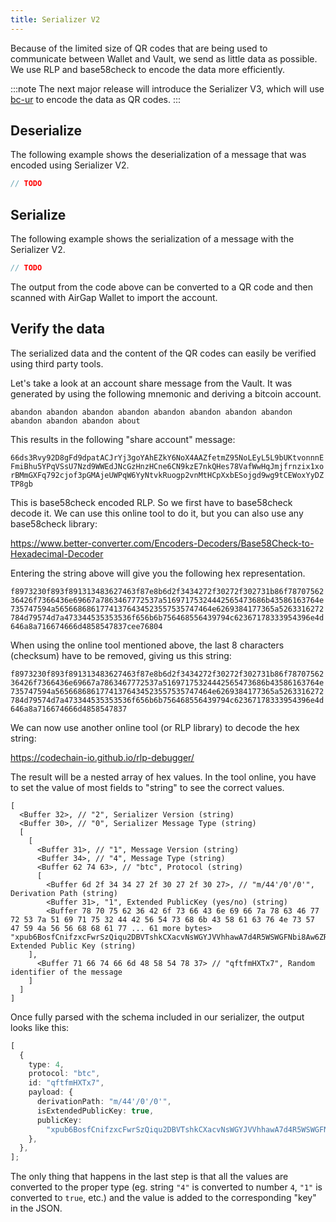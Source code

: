 ```yaml
---
title: Serializer V2
---
```



Because of the limited size of QR codes that are being used to communicate between Wallet and Vault, we send as little data as possible.
We use RLP and base58check to encode the data more efficiently.

:::note
The next major release will introduce the Serializer V3, which will use [bc-ur](https://github.com/BlockchainCommons/Research/blob/master/papers/bcr-2020-005-ur.md) to encode the data as QR codes.
:::

## Deserialize

The following example shows the deserialization of a message that was encoded using Serializer V2.

<RunnableCode>

<!-- embedme deserialize.ts -->

```ts
// TODO
```

</RunnableCode>

## Serialize

The following example shows the serialization of a message with the Serializer V2.

<RunnableCode>

<!-- embedme serialize.ts -->

```ts
// TODO
```

</RunnableCode>

The output from the code above can be converted to a QR code and then scanned with AirGap Wallet to import the account.

## Verify the data

The serialized data and the content of the QR codes can easily be verified using third party tools.

Let's take a look at an account share message from the Vault. It was generated by using the following mnemonic and deriving a bitcoin account.

`abandon abandon abandon abandon abandon abandon abandon abandon abandon abandon abandon about`

This results in the following "share account" message:

`66ds3Rvy92D8gFd9dpatACJrYj3goYAhEZkY6NoX4AAZfetmZ95NoLEyL5L9bUKtvonnnEFmiBhu5YPqVSsU7Nzd9WWEdJNcGzHnzHCne6CN9kzE7nkQHes78VafWwHqJmjfrnzix1xorBMmGXFq792cjof3pGMAjeUWPqW6YyNtvkRuogp2vnMtHCpXxbESojgd9wg9tCEWoxYyDZTP8gb`

This is base58check encoded RLP. So we first have to base58check decode it. We can use this online tool to do it, but you can also use any base58check library:

https://www.better-converter.com/Encoders-Decoders/Base58Check-to-Hexadecimal-Decoder

Entering the string above will give you the following hex representation.

`f8973230f893f891313483627463f87e8b6d2f3434272f30272f302731b86f7870756236426f7366436e69667a7863467772537a51697175324442565473686b43586163764e735747594a56566868617741376434523557535747464e6269384177365a5263316272784d79574d7a473344535353536f656b6b756468556439794c62367178333954396e4d646a8a716674666d4858547837cee76804`

When using the online tool mentioned above, the last 8 characters (checksum) have to be removed, giving us this string:

`f8973230f893f891313483627463f87e8b6d2f3434272f30272f302731b86f7870756236426f7366436e69667a7863467772537a51697175324442565473686b43586163764e735747594a56566868617741376434523557535747464e6269384177365a5263316272784d79574d7a473344535353536f656b6b756468556439794c62367178333954396e4d646a8a716674666d4858547837`

We can now use another online tool (or RLP library) to decode the hex string:

https://codechain-io.github.io/rlp-debugger/

The result will be a nested array of hex values. In the tool online, you have to set the value of most fields to "string" to see the correct values.

```
[
  <Buffer 32>, // "2", Serializer Version (string)
  <Buffer 30>, // "0", Serializer Message Type (string)
  [
    [
      <Buffer 31>, // "1", Message Version (string)
      <Buffer 34>, // "4", Message Type (string)
      <Buffer 62 74 63>, // "btc", Protocol (string)
      [
        <Buffer 6d 2f 34 34 27 2f 30 27 2f 30 27>, // "m/44'/0'/0'", Derivation Path (string)
        <Buffer 31>, "1", Extended PublicKey (yes/no) (string)
        <Buffer 78 70 75 62 36 42 6f 73 66 43 6e 69 66 7a 78 63 46 77 72 53 7a 51 69 71 75 32 44 42 56 54 73 68 6b 43 58 61 63 76 4e 73 57 47 59 4a 56 56 68 68 61 77 ... 61 more bytes> "xpub6BosfCnifzxcFwrSzQiqu2DBVTshkCXacvNsWGYJVVhhawA7d4R5WSWGFNbi8Aw6ZRc1brxMyWMzG3DSSSSoekkudhUd9yLb6qx39T9nMdj", Extended Public Key (string)
    ],
      <Buffer 71 66 74 66 6d 48 58 54 78 37> // "qftfmHXTx7", Random identifier of the message
    ]
  ]
]
```

Once fully parsed with the schema included in our serializer, the output looks like this:

```ts
[
  {
    type: 4,
    protocol: "btc",
    id: "qftfmHXTx7",
    payload: {
      derivationPath: "m/44'/0'/0'",
      isExtendedPublicKey: true,
      publicKey:
        "xpub6BosfCnifzxcFwrSzQiqu2DBVTshkCXacvNsWGYJVVhhawA7d4R5WSWGFNbi8Aw6ZRc1brxMyWMzG3DSSSSoekkudhUd9yLb6qx39T9nMdj",
    },
  },
];
```

The only thing that happens in the last step is that all the values are converted to the proper type (eg. string `"4"` is converted to number `4`, `"1"` is converted to `true`, etc.) and the value is added to the corresponding "key" in the JSON.

